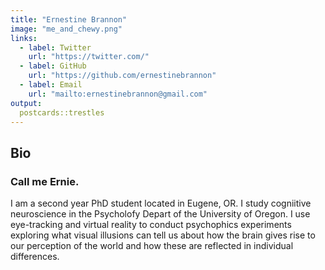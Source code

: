 ```yaml
---
title: "Ernestine Brannon"
image: "me_and_chewy.png"
links:
  - label: Twitter
    url: "https://twitter.com/"
  - label: GitHub
    url: "https://github.com/ernestinebrannon"
  - label: Email
    url: "mailto:ernestinebrannon@gmail.com"
output:
  postcards::trestles
---
```


## Bio 

### Call me Ernie.

 I am a second year PhD student located in Eugene, OR. I study cogniitive neuroscience in the Psycholofy Depart of the University of Oregon. I use eye-tracking and virtual reality to conduct psychophics experiments exploring what visual illusions can tell us about how the brain gives rise to our perception of the world and how these are reflected in individual differences. 
